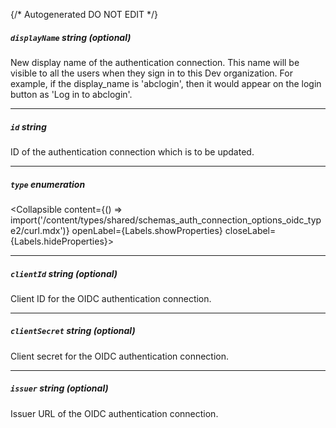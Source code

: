 {/* Autogenerated DO NOT EDIT  */}

##### `displayName` _string (optional)_
New display name of the authentication connection. This name will
be visible to all the users when they sign in to this Dev
organization. For example, if the display_name is 'abclogin', then
it would appear on the login button as 'Log in to abclogin'.


---
##### `id` _string_
ID of the authentication connection which is to be updated.


---
##### `type` _enumeration_
<Collapsible content={() => import('/content/types/shared/schemas_auth_connection_options_oidc_type2/curl.mdx')} openLabel={Labels.showProperties} closeLabel={Labels.hideProperties}>
</Collapsible>

---
##### `clientId` _string (optional)_
Client ID for the OIDC authentication connection.

---
##### `clientSecret` _string (optional)_
Client secret for the OIDC authentication connection.

---
##### `issuer` _string (optional)_
Issuer URL of the OIDC authentication connection.


